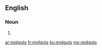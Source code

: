 ==English==

===Noun===
{{head|en}}

# {{plural of|midgut}}

[[ar:midguts]]
[[fr:midguts]]
[[ku:midguts]]
[[my:midguts]]